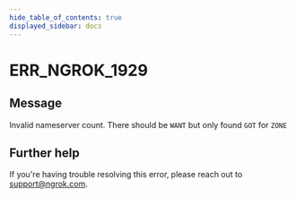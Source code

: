 ```yaml
---
hide_table_of_contents: true
displayed_sidebar: docs
---
```



# ERR_NGROK_1929

## Message

Invalid nameserver count. There should be `WANT` but only found `GOT` for `ZONE`

<ErrorDetails error="err_ngrok_1929" />

## Further help

If you're having trouble resolving this error, please reach out to [support@ngrok.com](mailto:support@ngrok.com?subject=Help%20with%20ERR_NGROK_1929).
